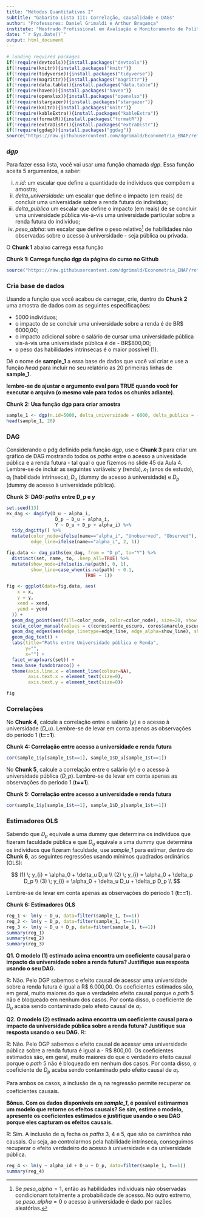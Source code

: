 ```yaml
---
title: "Métodos Quantitativos I"
subtitle: "Gabarito Lista III: Correlação, causalidade e DAGs"
author: "Professores: Daniel Grimaldi e Arthur Bragança"
institute: "Mestrado Profissional em Avaliação e Monitoramento de Políticas Públicas"
date: "`r Sys.Date()`"
output: html_document
---
```


```r
# loading required packages
if(!require(devtools)){install.packages("devtools")}
if(!require(knitr)){install.packages("knitr")}
if(!require(tidyverse)){install.packages("tidyverse")}
if(!require(magrittr)){install.packages("magrittr")}
if(!require(data.table)){install.packages("data.table")}
if(!require(haven)){install.packages("haven")}
if(!require(openxlsx)){install.packages("openxlsx")}
if(!require(stargazer)){install.packages("stargazer")}
if(!require(knitr)){install.packages("knitr")}
if(!require(kableExtra)){install.packages("kableExtra")}
if(!require(formatR)){install.packages("formatR")}
if(!require(extraDistr)){install.packages("extraDistr")}
if(!require(ggdag)){install.packages("ggdag")}
source("https://raw.githubusercontent.com/dgrimald/Econometria_ENAP/refs/heads/main/Tema%20Beamer/themes_enap.R")
```

### *dgp*

Para fazer essa lista, você vai usar uma função chamada *dgp*. Essa função aceita 5 argumentos, a saber:

i. *n.id*: um escalar que define a quantidade de indivíduos que compõem a amostra;
ii. *delta_universidade*: um escalar que define o impacto (em reais) de concluir uma universidade sobre a renda futura do indivíduo;
iii. *delta_publica* um escalar que define o impacto (em reais) de se concluir uma universidade pública vis-à-vis uma universidade particular sobre a renda futura do indivíduo;
iv. *peso_alpha*: um escalar que define o peso relativo^[Se *peso_alpha*$=1$, então as habilidades individuais não observadas condicionam totalmente a probabilidade de acesso. No outro extremo, se *peso_alpha*$=0$ o acesso à universidade é dado por razões aleatórias.] de habilidades não observadas sobre o acesso à universidade - seja pública ou privada.

O **Chunk 1** abaixo carrega essa função

**Chunk 1: Carrega função dgp da página do curso no Github**
```r
source("https://raw.githubusercontent.com/dgrimald/Econometria_ENAP/refs/heads/main/Aula%204/dgp.R")
```

### Cria base de dados

Usando a função que você acabou de carregar, crie, dentro do **Chunk 2** uma amostra de dados com as seguintes especificações:

- 5000 indivíduos;
- o impacto de se concluir uma universidade sobre a renda é de BR\$ 6000,00;
- o impacto adicional sobre o salário de cursar uma universidade pública vis-à-vis uma universidade pública é de - BR\$800,00;
- o peso das habilidades intrínsecas é o maior possível (1). 

Dê o nome de **sample_1** a essa base de dados que você vai criar e use a função *head* para incluir no seu relatório as 20 primeiras linhas de **sample_1**. 

**lembre-se de ajustar o argumento eval para TRUE quando você for executar o arquivo (o mesmo vale para todos os chunks adiante)**.

**Chunk 2: Usa função dgp para criar amostra**
```r
sample_1 <- dgp(n.id=5000, delta_universidade = 6000, delta_publica = -800, peso_alpha = 1)
head(sample_1, 20)
```

### DAG
Considerando o pdg definido pela função *dgp*, use o **Chunk 3** para criar um gráfico de DAG mostrando todos os *paths* entre o acesso a univesidade pública e a renda futura -  tal qual o que fizemos no slide 45 da Aula 4. Lembre-se de incluir as seguintes variáveis: $y \text{ (renda)}, x_1\text{ (anos de estudo)}, \alpha_{i} \text{ (habilidade intrínseca)}, D_u \text{ (dummy de acesso à universidade)} \text{ e } D_p \text{ (dummy de acesso à universidade pública)}$.

**Chunk 3: DAG: *paths* entre D_p e *y***
```r
set.seed(13)
ex_dag <- dagify(D_u ~ alpha_i,
                  D_p ~ D_u + alpha_i,
                  Y ~ D_u + D_p + alpha_i) %>% 
  tidy_dagitty() %>% 
  mutate(color_node=ifelse(name=="alpha_i", "Unobserved", "Observed"),
         edge_line=ifelse(name=="alpha_i", 2, 1))

fig.data <- dag_paths(ex_dag, from = "D_p", to="Y") %>% 
  distinct(set, name, to, .keep_all=TRUE) %>% 
  mutate(show_node=ifelse(is.na(path), 0, 1),
         show_line=case_when(is.na(path) ~ 0.1,
                             TRUE ~ 1))

fig <- ggplot(data=fig.data, aes(
    x = x,
    y = y,
    xend = xend,
    yend = yend
  )) +
  geom_dag_point(aes(fill=color_node, color=color_node), size=20, show.legend = FALSE) +
  scale_color_manual(values = c(cores$verde_escuro, cores$amarelo_escuro)) +
  geom_dag_edges(aes(edge_linetype=edge_line, edge_alpha=show_line), show.legend = FALSE)+
  geom_dag_text() +
  labs(title="Paths entre Universidade pública e Renda",
       y="",
       x="") +
  facet_wrap(vars(set)) +
  tema_base_fundobranco() + 
  theme(axis.line.x = element_line(colour=NA),
        axis.text.x = element_text(size=0),
        axis.text.y = element_text(size=0))

fig
```

### Correlações

No **Chunk 4**, calcule a correlação entre o salário (*y*) e o acesso à universidade (*D_u*). Lembre-se de levar em conta apenas as observações do período 1 (**t==1**).

**Chunk 4: Correlação entre acesso a universidade e renda futura**
```r
cor(sample_1$y[sample_1$t==1], sample_1$D_u[sample_1$t==1])
```

No **Chunk 5**, calcule a correlação entre o salário (*y*) e o acesso à universidade pública (*D_p*). Lembre-se de levar em conta apenas as observações do período 1 (**t==1**).

**Chunk 5: Correlação entre acesso a universidade e renda futura**
```r
cor(sample_1$y[sample_1$t==1], sample_1$D_p[sample_1$t==1])
```

### Estimadores OLS

Sabendo que $D_p$ equivale a uma dummy que determina os indivíduos que fizeram faculdade pública e que $D_u$ equivale a uma dummy que determina os indivíduos que fizeram faculdade, use *sample_1* para estimar, dentro do **Chunk 6**, as seguintes regressões usando mínimos quadrados ordinários (OLS):

$$
(1) \; y_{i} =  \alpha_0 + \delta_u D_u \\
(2) \; y_{i} =  \alpha_0 + \delta_p D_p \\
(3) \; y_{i} =  \alpha_0 + \delta_u D_u + \delta_p D_p \\
$$

Lembre-se de levar em conta apenas as observações do período 1 (**t==1**).

**Chunk 6: Estimadores OLS**
```r
reg_1 <- lm(y ~ D_u, data=filter(sample_1, t==1))
reg_2 <- lm(y ~ D_p, data=filter(sample_1, t==1))
reg_3 <- lm(y ~ D_u + D_p, data=filter(sample_1, t==1))
summary(reg_1)
summary(reg_2)
summary(reg_3)
```

**Q1. O modelo (1) estimado acima encontra um coeficiente causal para o impacto da universidade sobre a renda futura? Justifique sua resposta usando o seu DAG.** 

R: Não. Pelo DGP sabemos o efeito causal de acessar uma universidade sobre a renda futura é igual a R\$ 6.000,00. Os coeficientes estimados são, em geral, muito maiores do que o verdadeiro efeito causal porque o *path* 5 não é bloqueado em nenhum dos casos. Por conta disso, o coeficiente de $D_u$ acaba sendo contaminado pelo efeito causal de $\alpha_i$.  

**Q2. O modelo (2) estimado acima encontra um coeficiente causal para o impacto da universidade pública sobre a renda futura? Justifique sua resposta usando o seu DAG.** R:

R: Não. Pelo DGP sabemos o efeito causal de acessar uma universidade pública sobre a renda futura é igual a - R\$ 800,00. Os coeficientes estimados são, em geral, muito maiores do que o verdadeiro efeito causal porque o *path* 5 não é bloqueado em nenhum dos casos. Por conta disso, o coeficiente de $D_p$ acaba sendo contaminado pelo efeito causal de $\alpha_i$.

Para ambos os casos, a inclusão de $\alpha_i$ na regressão permite recuperar os coeficientes causais.

**Bônus. Com os dados disponíveis em *sample_1*, é possível estimarmos um modelo que retorne os efeitos causais? Se sim, estime o modelo, apresente os coeficientes estimados e justifique usando o seu DAG porque eles capturam os efeitos causais.**
  
R: Sim. A inclusão de $\alpha_i$ fecha os *paths* 3, 4 e 5, que são os caminhos não causais. Ou seja, ao controlarmos pela habilidade intrínseca, conseguimos recuperar o efeito verdadeiro do acesso à universidade e da universidade pública.
  
```r
reg_4 <- lm(y ~ alpha_id + D_u + D_p, data=filter(sample_1, t==1))
summary(reg_4)
```

